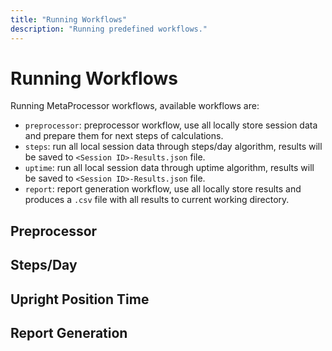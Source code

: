 ```yaml
---
title: "Running Workflows"
description: "Running predefined workflows."
---
```


# Running Workflows

Running MetaProcessor workflows, available workflows are:

- `preprocessor`: preprocessor workflow, use all locally store session data and prepare them for next steps of calculations.
- `steps`: run all local session data through steps/day algorithm, results will be saved to `<Session ID>-Results.json` file.
- `uptime`: run all local session data through uptime algorithm, results will be saved to `<Session ID>-Results.json` file.
- `report`: report generation workflow, use all locally store results and produces a `.csv` file with all results to current working directory.

## Preprocessor

## Steps/Day

## Upright Position Time

## Report Generation

